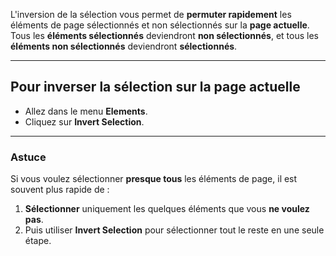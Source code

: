 L'inversion de la sélection vous permet de **permuter rapidement** les éléments de page sélectionnés et non sélectionnés sur la **page actuelle**.\
Tous les **éléments sélectionnés** deviendront **non sélectionnés**, et tous les **éléments non sélectionnés** deviendront **sélectionnés**.

***

## Pour inverser la sélection sur la page actuelle

* Allez dans le menu **Elements**.
* Cliquez sur **Invert Selection**.

***

### Astuce

Si vous voulez sélectionner **presque tous** les éléments de page, il est souvent plus rapide de :

1. **Sélectionner** uniquement les quelques éléments que vous **ne voulez pas**.
2. Puis utiliser **Invert Selection** pour sélectionner tout le reste en une seule étape.
